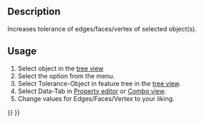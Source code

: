 <languages/>
<div lang="en" dir="ltr" class="mw-content-ltr">
{{Docnav
|[[OpenSCAD_ResizeMeshFeature|Resize Mesh Feature]]
|[[OpenSCAD_Edgestofaces|Convert Edges To Faces]]
|[[OpenSCAD_Workbench|OpenSCAD]]
|IconL=OpenSCAD_ResizeMeshFeature.svg
|IconR=OpenSCAD_Edgestofaces.svg
|IconC=Workbench_OpenSCAD.svg
}}
</div>

<div class="mw-translate-fuzzy">
{{GuiCommand/es
|Name=OpenSCAD IncreaseTolerance‏‎Feature
|MenuLocation=OpenSCAD → Increase Tolerance Feature‏‎
|Workbenches=[[OpenSCAD_Workbench/es|OpenSCAD]]
|Shortcut=
|SeeAlso=
}}
</div>

<div lang="en" dir="ltr" class="mw-content-ltr">
==Description==
</div> 

<div lang="en" dir="ltr" class="mw-content-ltr">
Increases tolerance of edges/faces/vertex of selected object(s).
</div>

<div lang="en" dir="ltr" class="mw-content-ltr">
==Usage==
</div> 

<div lang="en" dir="ltr" class="mw-content-ltr">
# Select object in the [[Tree_view|tree view]]
# Select the {{MenuCommand| OpenSCAD → [[Image:OpenSCAD_IncreaseToleranceFeature.svg|16px]] Increase Tolerance Feature}} option from the menu.
# Select Tolerance-Object in feature tree in the [[Tree_view|tree view]].
# Select Data-Tab in [[Property_editor|Property editor]] or [[Combo_view|Combo view]].
# Change values for Edges/Faces/Vertex to your liking.
</div>


<div lang="en" dir="ltr" class="mw-content-ltr">
{{Docnav
|[[OpenSCAD_ResizeMeshFeature|Resize Mesh Feature]]
|[[OpenSCAD_Edgestofaces|Convert Edges To Faces]]
|[[OpenSCAD_Workbench|OpenSCAD]]
|IconL=OpenSCAD_ResizeMeshFeature.svg
|IconR=OpenSCAD_Edgestofaces.svg
|IconC=Workbench_OpenSCAD.svg
}}
</div>

{{OpenSCAD_Tools_navi{{#translation:}}}}
{{Userdocnavi{{#translation:}}}}